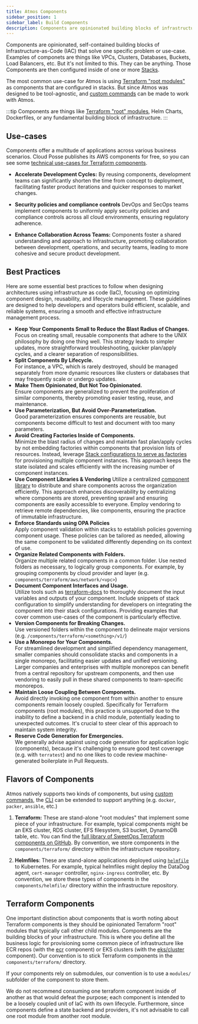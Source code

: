 ```yaml
---
title: Atmos Components
sidebar_position: 1
sidebar_label: Build Components
description: Components are opinionated building blocks of infrastructure as code that solve one specific problem or use-case.
---
```


Components are opinionated, self-contained building blocks of Infrastructure-as-Code (IAC) that solve one specific problem or use-case. 
Examples of componets are things like VPCs, Clusters, Databases, Buckets, Load Balancers, etc. But it's not limited to this. They can be anything.
Those Components are then configured inside of one or more [Stacks](/core-concepts/stacks).

The most common use-case for Atmos is using [Terraform "root modules"](https://developer.hashicorp.com/terraform/language/modules#the-root-module)
as components that are configured in stacks. 
But since Atmos was designed to be tool-agnostic, and [custom commands](/core-concepts/custom-commands) can be made to work with Atmos.

:::tip
Components are things like [Terraform "root" modules](https://developer.hashicorp.com/terraform/language/modules#the-root-module), Helm Charts, Dockerfiles, or any fundamental building block of infrastructure.
:::

## Use-cases

Components offer a multitude of applications across various business scenarios. Cloud Posse publishes its AWS components for free, so you can see
some [technical use-cases for Terraform components](https://docs.cloudposse.com/components/category/aws/).

- **Accelerate Development Cycles:** By reusing components, development teams can significantly shorten the time from concept to deployment, facilitating faster product iterations and quicker responses to market changes.

- **Security policies and compliance controls** DevOps and SecOps teams implement components to uniformly apply security policies and compliance controls across all cloud environments, ensuring regulatory adherence.

- **Enhance Collaboration Across Teams:** Components foster a shared understanding and approach to infrastructure, promoting collaboration between development, operations, and security teams, leading to more cohesive and secure product development.

## Best Practices

Here are some essential best practices to follow when designing architectures using infrastructure as code (IaC), focusing on optimizing
component design, reusability, and lifecycle management. These guidelines are designed to help developers and operators build efficient,
scalable, and reliable systems, ensuring a smooth and effective infrastructure management process.

- **Keep Your Components Small to Reduce the Blast Radius of Changes.** <br/>Focus on creating small, reusable components that adhere to the UNIX philosophy
  by doing one thing well. This strategy leads to simpler updates, more straightforward troubleshooting, quicker plan/apply cycles, and a
  clearer separation of responsibilities.
- **Split Components By Lifecycle.** <br/>For instance, a VPC, which is rarely destroyed, should be managed separately from more dynamic
  resources like clusters or databases that may frequently scale or undergo updates.
- **Make Them Opinionated, But Not Too Opinionated.** <br/> Ensure components are generalized to prevent the proliferation of similar components,
  thereby promoting easier testing, reuse, and maintenance.
- **Use Parameterization, But Avoid Over-Parameterization.** <br/> Good parameterization ensures components are reusable, but components become difficult to
  test and document with too many parameters.
- **Avoid Creating Factories Inside of Components.** <br/> Minimize the blast radius of changes and maintain fast plan/apply cycles by not embedding factories within components that provision lists of resources. Instead, leverage [Stack configurations to serve as factories](https://en.wikipedia.org/wiki/Factory_(object-oriented_programming)) for provisioning multiple component instances. This approach keeps the state isolated and scales efficiently with the increasing number of component instances.
- **Use Component Libraries & Vendoring** Utilize a centralized [component library](/core-concepts/components/library) to distribute and
  share components across the organization efficiently. This approach enhances discoverability by centralizing where components are stored, preventing sprawl and ensuring components are easily accessible to everyone. Employ vendoring to retrieve remote dependencies, like components, ensuring the practice of immutable infrastructure.
- **Enforce Standards using OPA Policies** <br/> Apply component validation within stacks to establish policies governing component usage. These policies can be tailored as needed, allowing the same component to be validated differently depending on its context of use.
- **Organize Related Components with Folders.** <br/> Organize multiple related components in a common folder. Use nested folders as necessary, to logically group components. For example, by grouping components by cloud provider and layer (e.g. `components/terraform/aws/network/<vpc>`)
- **Document Component Interfaces and Usage.** <br/> Utilize tools such as [terraform-docs](https://terraform-docs.io) to thoroughly document the input variables and outputs of your component. Include snippets of stack configuration to simplify understanding for developers on integrating the component into their stack configurations. Providing examples that cover common use-cases of the component is particularly effective.
- **Version Components for Breaking Changes.** <br/> Use versioned folders within the component to delineate major versions (e.g. `/components/terraform/<something>/v1/`)
- **Use a Monorepo for Your Components.** <br/> For streamlined development and simplified dependency management, smaller companies should consolidate stacks and components in a single monorepo, facilitating easier updates and unified versioning. Larger companies and enterprises with multiple monorepos can benefit from a central repository for upstream components, and then use vendoring to easily pull in these shared components to team-specific monorepos.
- **Maintain Loose Coupling Between Components.** <br/> Avoid directly invoking one component from within another to ensure components remain loosely coupled. Specifically for Terraform components (root modules), this practice is unsupported due to the inability to define a backend in a child module, potentially leading to unexpected outcomes. It's crucial to steer clear of this approach to maintain system integrity.
- **Reserve Code Generation for Emergencies.** <br/> We generally advise against using code generation for application logic (components), because it's challenging to ensure good test coverage (e.g. with `terratest`) and no one likes to code review machine-generated boilerplate in Pull Requests.


## Flavors of Components

Atmos natively supports two kinds of components, but using [custom commands](/core-concepts/custom-commands), the [CLI](/cli) can be extended to support anything (e.g. `docker`, `packer`, `ansible`, etc.)

1. **Terraform:** These are stand-alone "root modules" that implement some piece of your infrastructure. For example, typical components might be an
   EKS cluster, RDS cluster, EFS filesystem, S3 bucket, DynamoDB table, etc. You can find
   the [full library of SweetOps Terraform components on GitHub](https://github.com/cloudposse/terraform-aws-components). By convention, we store
   components in the `components/terraform/` directory within the infrastructure repository.

2. **Helmfiles**: These are stand-alone applications deployed using [`helmfile`](https://github.com/helmfile) to Kubernetes. For example, typical
   helmfiles might deploy the DataDog agent, `cert-manager` controller, `nginx-ingress` controller, etc. By convention, we store these types of components in the `components/helmfile/` directory within the infrastructure repository.

## Terraform Components

One important distinction about components that is worth noting about Terraform components is they should be opinionated Terraform "root" modules that typically call other child modules. Components are the building blocks of your infrastructure. This is where you define all the business logic for provisioning some common piece of infrastructure like ECR repos (with the [ecr](https://github.com/cloudposse/terraform-aws-components/tree/master/modules/ecr) component) or EKS clusters (with the [eks/cluster](https://github.com/cloudposse/terraform-aws-components/tree/master/modules/eks/cluster) component). Our convention is to stick Terraform components in the `components/terraform/` directory.

If your components rely on submodules, our convention is to use a `modules/` subfolder of the component to store them.

We do not recommend consuming one terraform component inside of another as that would defeat the purpose; each component is intended to be
a loosely coupled unit of IaC with its own lifecycle. Furthermore, since components define a state backend and providers, it's not advisable to call one root module from another root module.
